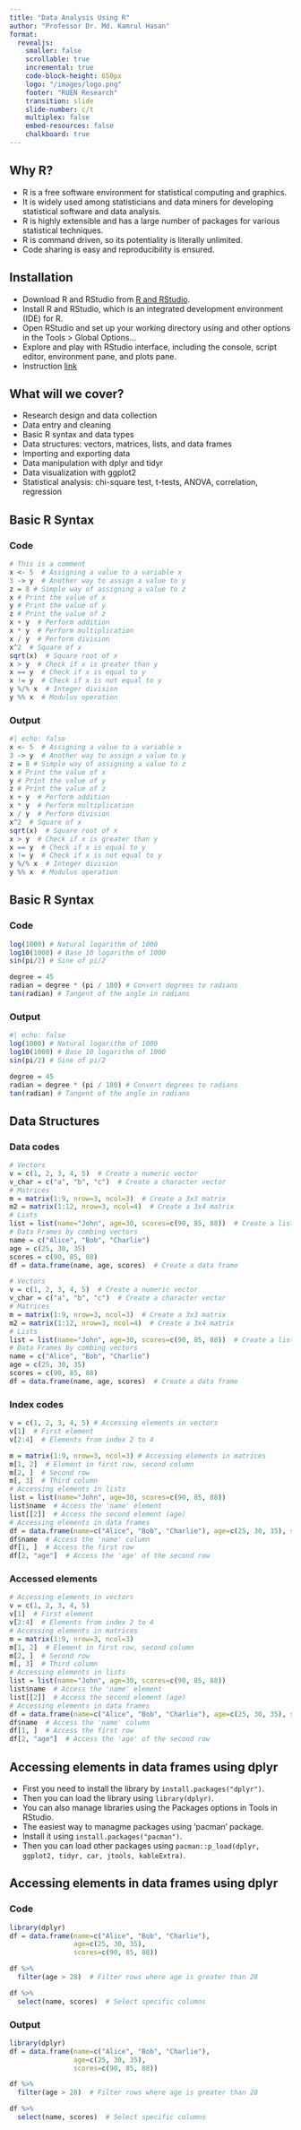 ```yaml
---
title: "Data Analysis Using R"
author: "Professor Dr. Md. Kamrul Hasan"
format:
  revealjs:
    smaller: false
    scrollable: true
    incremental: true
    code-block-height: 650px
    logo: "/images/logo.png"
    footer: "RUEN Research"
    transition: slide
    slide-number: c/t
    multiplex: false
    embed-resources: false
    chalkboard: true
---
```


## Why R?
- R is a free software environment for statistical computing and graphics.
- It is widely used among statisticians and data miners for developing statistical software and data analysis.
- R is highly extensible and has a large number of packages for various statistical techniques.
- R is command driven, so its potentiality is literally unlimited.
- Code sharing is easy and reproducibility is ensured.

## Installation
- Download R and RStudio from [R and RStudio](https://posit.co/download/rstudio-desktop/).
- Install R and RStudio, which is an integrated development environment (IDE) for R.
- Open RStudio and set up your working directory using and other options in the Tools > Global Options...
- Explore and play with RStudio interface, including the console, script editor, environment pane, and plots pane.
- Instruction [link](https://youtu.be/fnpchOccshE)

## What will we cover?
- Research design and data collection
- Data entry and cleaning
- Basic R syntax and data types
- Data structures: vectors, matrices, lists, and data frames
- Importing and exporting data
- Data manipulation with dplyr and tidyr
- Data visualization with ggplot2
- Statistical analysis: chi-square test, t-tests, ANOVA, correlation, regression

## Basic R Syntax

::: {.panel-tabset}
### Code
```r
# This is a comment
x <- 5  # Assigning a value to a variable x
3 -> y  # Another way to assign a value to y
z = 8 # Simple way of assigning a value to z
x # Print the value of x
y # Print the value of y
z # Print the value of z
x + y  # Perform addition
x * y  # Perform multiplication
x / y  # Perform division
x^2  # Square of x
sqrt(x)  # Square root of x
x > y  # Check if x is greater than y
x == y  # Check if x is equal to y
x != y  # Check if x is not equal to y
y %/% x  # Integer division
y %% x  # Modulus operation
```
### Output
```r
#| echo: false
x <- 5  # Assigning a value to a variable x
3 -> y  # Another way to assign a value to y
z = 8 # Simple way of assigning a value to z
x # Print the value of x
y # Print the value of y
z # Print the value of z
x + y  # Perform addition
x * y  # Perform multiplication
x / y  # Perform division
x^2  # Square of x
sqrt(x)  # Square root of x
x > y  # Check if x is greater than y
x == y  # Check if x is equal to y
x != y  # Check if x is not equal to y
y %/% x  # Integer division
y %% x  # Modulus operation
```
:::


## Basic R Syntax

::: {.panel-tabset}
### Code
```r
log(1000) # Natural logarithm of 1000
log10(1000) # Base 10 logarithm of 1000
sin(pi/2) # Sine of pi/2

degree = 45
radian = degree * (pi / 180) # Convert degrees to radians
tan(radian) # Tangent of the angle in radians

```
### Output
```r
#| echo: false
log(1000) # Natural logarithm of 1000
log10(1000) # Base 10 logarithm of 1000
sin(pi/2) # Sine of pi/2

degree = 45
radian = degree * (pi / 180) # Convert degrees to radians
tan(radian) # Tangent of the angle in radians
```
:::

## Data Structures
::: {.panel-tabset}
### Data codes
```r
# Vectors
v = c(1, 2, 3, 4, 5)  # Create a numeric vector
v_char = c("a", "b", "c")  # Create a character vector
# Matrices
m = matrix(1:9, nrow=3, ncol=3)  # Create a 3x3 matrix
m2 = matrix(1:12, nrow=3, ncol=4)  # Create a 3x4 matrix
# Lists
list = list(name="John", age=30, scores=c(90, 85, 88))  # Create a list
# Data Frames by combing vectors
name = c("Alice", "Bob", "Charlie")
age = c(25, 30, 35)
scores = c(90, 85, 88)
df = data.frame(name, age, scores)  # Create a data frame
```
```r
# Vectors
v = c(1, 2, 3, 4, 5)  # Create a numeric vector
v_char = c("a", "b", "c")  # Create a character vector
# Matrices
m = matrix(1:9, nrow=3, ncol=3)  # Create a 3x3 matrix
m2 = matrix(1:12, nrow=3, ncol=4)  # Create a 3x4 matrix
# Lists
list = list(name="John", age=30, scores=c(90, 85, 88))  # Create a list
# Data Frames by combing vectors
name = c("Alice", "Bob", "Charlie")
age = c(25, 30, 35)
scores = c(90, 85, 88)
df = data.frame(name, age, scores)  # Create a data frame
```

### Index codes
```r
v = c(1, 2, 3, 4, 5) # Accessing elements in vectors
v[1]  # First element
v[2:4]  # Elements from index 2 to 4

m = matrix(1:9, nrow=3, ncol=3) # Accessing elements in matrices
m[1, 2]  # Element in first row, second column
m[2, ]  # Second row
m[, 3]  # Third column
# Accessing elements in lists
list = list(name="John", age=30, scores=c(90, 85, 88))
list$name  # Access the 'name' element
list[[2]]  # Access the second element (age)
# Accessing elements in data frames
df = data.frame(name=c("Alice", "Bob", "Charlie"), age=c(25, 30, 35), scores=c(90, 85, 88))
df$name  # Access the 'name' column
df[1, ]  # Access the first row
df[2, "age"]  # Access the 'age' of the second row
```

### Accessed elements
```r
# Accessing elements in vectors
v = c(1, 2, 3, 4, 5) 
v[1]  # First element
v[2:4]  # Elements from index 2 to 4
# Accessing elements in matrices
m = matrix(1:9, nrow=3, ncol=3)
m[1, 2]  # Element in first row, second column
m[2, ]  # Second row
m[, 3]  # Third column
# Accessing elements in lists
list = list(name="John", age=30, scores=c(90, 85, 88))
list$name  # Access the 'name' element
list[[2]]  # Access the second element (age)
# Accessing elements in data frames
df = data.frame(name=c("Alice", "Bob", "Charlie"), age=c(25, 30, 35), scores=c(90, 85, 88))
df$name  # Access the 'name' column
df[1, ]  # Access the first row
df[2, "age"]  # Access the 'age' of the second row
```
:::


## Accessing elements in data frames using dplyr {.smaller}

- First you need to install the library by `install.packages("dplyr")`.
- Then you can load the library using `library(dplyr)`.
- You can also manage libraries using the Packages options in Tools in RStudio.
- The easiest way to managme packages using 'pacman' package.
- Install it using `install.packages("pacman")`.
- Then you can load other packages using `pacman::p_load(dplyr, ggplot2, tidyr, car, jtools, kableExtra)`.


## Accessing elements in data frames using dplyr
::: {.panel-tabset}
### Code
```r
library(dplyr)
df = data.frame(name=c("Alice", "Bob", "Charlie"), 
                age=c(25, 30, 35), 
                scores=c(90, 85, 88))

df %>% 
  filter(age > 28)  # Filter rows where age is greater than 28

df %>%
  select(name, scores)  # Select specific columns
```
### Output
```r
library(dplyr)
df = data.frame(name=c("Alice", "Bob", "Charlie"), 
                age=c(25, 30, 35), 
                scores=c(90, 85, 88))

df %>% 
  filter(age > 28)  # Filter rows where age is greater than 28

df %>%
  select(name, scores)  # Select specific columns
```
:::

